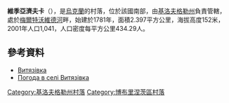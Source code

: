 {{coord|48|0|40|N|31|52|50|E|scale:100000_region:UA|display=title}}

'''維季亞濟夫卡'''（{{lang-uk|Витязівка}}），是[[烏克蘭|烏克蘭]]的村落，位於該國南部，由[[基洛夫格勒州|基洛夫格勒州]]負責管轄，處於[[梅爾特沃維德河|梅爾特沃維德河]]畔，始建於1781年，面積2.397平方公里，海拔高度152米，2001年人口1,041，人口密度每平方公里434.29人。

==參考資料==
*[http://gska2.rada.gov.ua/pls/z7502/A005?rdat1=04.01.2009&rf7571=16361 Витязівка]{{dead link|date=2018年4月 |bot=InternetArchiveBot |fix-attempted=yes }}
* [http://weather.in.ua/ua/kirovogradskaja/3724 Погода в селі Витязівка] {{Wayback|url=http://weather.in.ua/ua/kirovogradskaja/3724 |date=20111220200616 }}

{{DEFAULTSORT:Витязівка}}
[[Category:基洛夫格勒州村落|Category:基洛夫格勒州村落]]
[[Category:博布里涅茨區村落|Category:博布里涅茨區村落]]


{{Kirovohrad-geo-stub}}